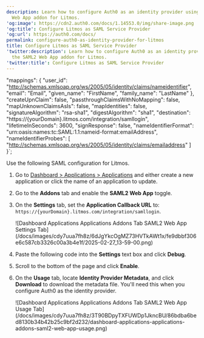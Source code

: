 ```yaml
---
description: Learn how to configure Auth0 as an identity provider using the SAML2
  Web App addon for Litmos.
'og:image': https://cdn2.auth0.com/docs/1.14553.0/img/share-image.png
'og:title': Configure Litmos as SAML Service Provider
'og:url': https://auth0.com/docs/
permalink: configure-auth0-as-identity-provider-for-litmos
title: Configure Litmos as SAML Service Provider
'twitter:description': Learn how to configure Auth0 as an identity provider using
  the SAML2 Web App addon for Litmos.
'twitter:title': Configure Litmos as SAML Service Provider
---
```


  "mappings": {
    "user_id":     "http://schemas.xmlsoap.org/ws/2005/05/identity/claims/nameidentifier",
    "email":       "Email",
    "given_name":  "FirstName",
    "family_name": "LastName"
  },
  "createUpnClaim":       false,
  "passthroughClaimsWithNoMapping": false,
  "mapUnknownClaimsAsIs": false,
  "mapIdentities":        false,
  "signatureAlgorithm":   "rsa-sha1",
  "digestAlgorithm":      "sha1",
  "destination":          "https://{yourDomain}.litmos.com/integration/samllogin",
  "lifetimeInSeconds":    3600,
  "signResponse":         false,
  "nameIdentifierFormat": "urn:oasis:names:tc:SAML:1.1:nameid-format:emailAddress",
  "nameIdentifierProbes": [
    "http://schemas.xmlsoap.org/ws/2005/05/identity/claims/emailaddress"
  ]
}`;

Use the following <Tooltip tip="Security Assertion Markup Language (SAML): Standardized protocol allowing two parties to exchange authentication information without a password." cta="View Glossary" href="/docs/glossary?term=SAML">SAML</Tooltip> configuration for Litmos.

1. Go to [Dashboard > Applications > Applications](https://manage.auth0.com/#/applications) and either create a new application or click the name of an application to update.
2. Go to the **Addons** tab and enable the **SAML2 Web App** toggle.
3. On the **Settings** tab, set the **Application Callback URL** to: `https://{yourDomain}.litmos.com/integration/samllogin`.

   <Frame>![Dashboard Applications Applications Addons Tab SAML2 Web App Settings Tab](/docs/images/cdy7uua7fh8z/6dJgYkcOgMZ73HVTkAWt1x/fe9dbbf306e6c587cb3326c00a3b4e1f/2025-02-27_13-59-00.png)</Frame>
4. Paste the following code into the **Settings** text box and click **Debug**.

   <AuthCodeBlock children={codeExample} language="json" />
   
5. Scroll to the bottom of the page and click **Enable**.
6. On the **Usage** tab, locate **Identity Provider Metadata**, and click **Download** to download the metadata file. You'll need this when you configure Auth0 as the identity provider.

   <Frame>![Dashboard Applications Applications Addons Tab SAML2 Web App Usage Tab](/docs/images/cdy7uua7fh8z/3T90BDpyTXFUWDp1JkncBU/86bdba6bed8130b34b42b25c9bf2d232/dashboard-applications-applications-addons-saml2-web-app-usage.png)</Frame>